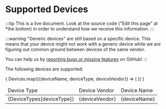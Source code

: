
# Supported Devices

:::tip
This is a live document. Look at the source code ("Edit this page" at
*the bottom) in order to understand how we receive this information.
:::


:::warning
"Generic devices" are still based on a specific device. This means that your
device might not work with a generic device while we are figuring out common
ground between devices of the same vendor.

You can help us by [reporting bugs or missing features](https://github.com/ham-js/cat/issues/new) on GitHub!
:::

The following devices are supported:

<table>
  <thead>
    <tr>
      <td>Device Type</td>
      <td>Device Vendor</td>
      <td>Device Name</td>
    </tr>
  </thead>
  <tbody>
    {
      Devices.map(({deviceName, deviceType, deviceVendor}) => (
        <tr>
          <td>{DeviceTypes[deviceType]}</td>
          <td>{deviceVendor}</td>
          <td>{deviceName}</td>
        </tr>
      ))
    }
  </tbody>
</table>
